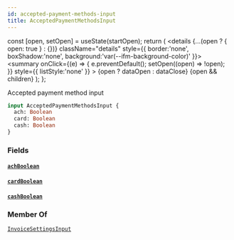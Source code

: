 ```yaml
---
id: accepted-payment-methods-input
title: AcceptedPaymentMethodsInput
---
```









  const [open, setOpen] = useState(startOpen);
  return (
    <details {...(open ? { open: true } : {})} className="details" style={{ border:'none', boxShadow:'none', background:'var(--ifm-background-color)' }}>
      <summary
        onClick={(e) => {
          e.preventDefault();
          setOpen((open) => !open);
        }}
        style={{ listStyle:'none' }}
      >
      {open ? dataOpen : dataClose}
      </summary>
      {open && children}
    </details>
  );
};








Accepted payment method input


```graphql
input AcceptedPaymentMethodsInput {
  ach: Boolean
  card: Boolean
  cash: Boolean
}
```




### Fields

#### [`ach`](#)<Bullet />[`Boolean`](/docs/api/types/scalars/boolean)  
> 
> 
> 
> 

#### [`card`](#)<Bullet />[`Boolean`](/docs/api/types/scalars/boolean)  
> 
> 
> 
> 

#### [`cash`](#)<Bullet />[`Boolean`](/docs/api/types/scalars/boolean)  
> 
> 
> 
> 



### Member Of

[`InvoiceSettingsInput`](/docs/api/types/inputs/invoice-settings-input)  <Badge class="badge badge--secondary" text="input"/>


